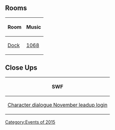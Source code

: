 {{CPW|Extreme Paint Festival|Encontro de Pintores Fantásticos}}

==Rooms==
<center>
{|class="wikitable"
!Room
!Music
|-
|[[Media:RoomsDock-ExtremePaintFestival.swf|Dock]]||[[Media:Music1068.swf|1068]]
|}
</center>

==Close Ups==
<center>
{|class="wikitable"
!SWF
|-
|[[Media:Close upsCharacter dialogue november leadup login-ExtremePaintFestival.swf|Character dialogue November leadup login]]
|}
</center>

{{Events}}

[[Category:Events of 2015]]
